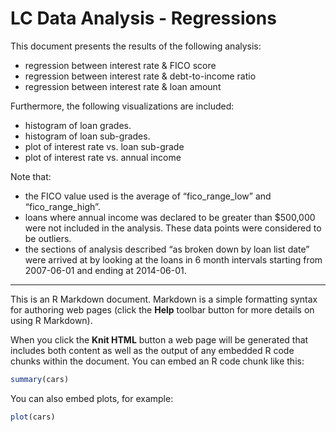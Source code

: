 

LC Data Analysis - Regressions
========================================================

This document presents the results of the following analysis:

- regression between interest rate & FICO score
- regression between interest rate & debt-to-income ratio
- regression between interest rate & loan amount

Furthermore, the following visualizations are included:

- histogram of loan grades.
- histogram of loan sub-grades.
- plot of interest rate vs. loan sub-grade
- plot of interest rate vs. annual income

Note that:

- the FICO value used is the average of "fico_range_low" and "fico_range_high".
- loans where annual income was declared to be greater than $500,000 were not included in the analysis. These data points were considered to be outliers.
- the sections of analysis described "as broken down by loan list date" were arrived at by looking at the loans in 6 month intervals starting from 2007-06-01 and ending at 2014-06-01.




------



This is an R Markdown document. Markdown is a simple formatting syntax for authoring web pages (click the **Help** toolbar button for more details on using R Markdown).

When you click the **Knit HTML** button a web page will be generated that includes both content as well as the output of any embedded R code chunks within the document. You can embed an R code chunk like this:

```r
summary(cars)
```

You can also embed plots, for example:

```r
plot(cars)
```

